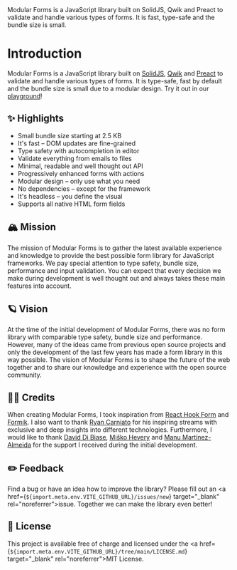 
<Title>Introduction</Title>
<Description>
  Modular Forms is a JavaScript library built on SolidJS, Qwik and Preact to
  validate and handle various types of forms. It is fast, type-safe and the
  bundle size is small.
</Description>

# Introduction

Modular Forms is a JavaScript library built on <a href="https://www.solidjs.com/" target="_blank" rel="noreferrer">SolidJS</a>, <a href="https://qwik.builder.io/" target="_blank" rel="noreferrer">Qwik</a> and <a href="https://preactjs.com/" target="_blank" rel="noreferrer">Preact</a> to validate and handle various types of forms. It is type-safe, fast by default and the bundle size is small due to a modular design. Try it out in our <A href="/playground">playground</A>!

## ✨ Highlights

- Small bundle size starting at 2.5 KB
- It's fast – DOM updates are fine-grained
- Type safety with autocompletion in editor
- Validate everything from emails to files
- Minimal, readable and well thought out API
- Progressively enhanced forms with actions
- Modular design – only use what you need
- No dependencies – except for the framework
- It's headless – you define the visual
- Supports all native HTML form fields

## 🏔 Mission

The mission of Modular Forms is to gather the latest available experience and knowledge to provide the best possible form library for JavaScript frameworks. We pay special attention to type safety, bundle size, performance and input validation. You can expect that every decision we make during development is well thought out and always takes these main features into account.

## 🪐 Vision

At the time of the initial development of Modular Forms, there was no form library with comparable type safety, bundle size and performance. However, many of the ideas came from previous open source projects and only the development of the last few years has made a form library in this way possible. The vision of Modular Forms is to shape the future of the web together and to share our knowledge and experience with the open source community.

## 🙌🏼 Credits

When creating Modular Forms, I took inspiration from <a href="https://react-hook-form.com/" target="_blank" rel="noreferrer">React Hook Form</a> and <a href="https://formik.org/" target="_blank" rel="noreferrer">Formik</a>. I also want to thank <a href="https://twitter.com/RyanCarniato" target="_blank" rel="noreferrer">Ryan Carniato</a> for his inspiring streams with exclusive and deep insights into different technologies. Furthermore, I would like to thank <a href="https://twitter.com/davedbase" target="_blank" rel="noreferrer">David Di Biase</a>, <a href="https://twitter.com/mhevery" target="_blank" rel="noreferrer">Miško Hevery</a> and <a href="https://twitter.com/manucorporat" target="_blank" rel="noreferrer">Manu Martínez-Almeida</a> for the support I received during the initial development.

## ✏️ Feedback

Find a bug or have an idea how to improve the library? Please fill out an <a href={`${import.meta.env.VITE_GITHUB_URL}/issues/new`} target="\_blank" rel="noreferrer">issue</a>. Together we can make the library even better!

## 🔑 License

This project is available free of charge and licensed under the <a href={`${import.meta.env.VITE_GITHUB_URL}/tree/main/LICENSE.md`} target="\_blank" rel="noreferrer">MIT License</a>.

